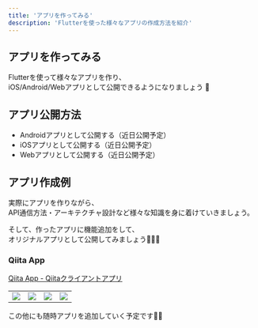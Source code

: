 ```yaml
---
title: 'アプリを作ってみる'
description: 'Flutterを使った様々なアプリの作成方法を紹介'
---
```


## アプリを作ってみる

Flutterを使って様々なアプリを作り、  
iOS/Android/Webアプリとして公開できるようになりましょう 💪

## アプリ公開方法

- Androidアプリとして公開する（近日公開予定）
- iOSアプリとして公開する（近日公開予定）
- Webアプリとして公開する（近日公開予定）

## アプリ作成例

実際にアプリを作りながら、  
API通信方法・アーキテクチャ設計など様々な知識を身に着けていきましょう。

そして、作ったアプリに機能追加をして、  
オリジナルアプリとして公開してみましょう🚀🚀🚀


### Qiita App

[Qiita App - Qiitaクライアントアプリ](/create-app/qiita-app)

<table>
    <tbody>
        <tr>
            <td width="25%">
                <a href="/create-app/qiita-app">
                    <img src="../images/create-app/qiita-app-screen-1.png" />
                </a>
            </td>
            <td width="25%">
                <a href="/create-app/qiita-app">
                    <img src="../images/create-app/qiita-app-screen-2.png" />
                </a>
            </td>
            <td width="25%">
                <a href="/create-app/qiita-app">
                    <img src="../images/create-app/qiita-app-screen-3.png" />
                </a>
            </td>
            <td width="25%">
                <a href="/create-app/qiita-app">
                    <img src="../images/create-app/qiita-app-screen-4.png" />
                </a>
            </td>
        </tr>
    </tbody>
</table>

この他にも随時アプリを追加していく予定です🙇‍♂️

